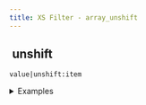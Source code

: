 ```yaml
---
title: XS Filter - array_unshift
---
```


## <img src="../assets/docuBadge (11).png" alt="" data-size="line" /> unshift <a href="#xs-array_unshift" id="xs-array_unshift"></a>

`value|unshift:item`

<details>

<summary>Examples</summary>

```javascript
[1,2]|unshift:0    // Returns [0,1,2]
[]|unshift:1       // Returns [1]
```

</details>
